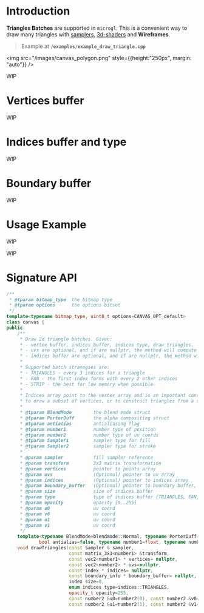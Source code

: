# Introduction

**Triangles Batches** are supported in `microgl`. This is a convenient way to draw
many triangles with [samplers](/docs/concepts/samplers), [3d-shaders](/docs/drawing/3d) and **Wireframes**.

> Example at **`/examples/example_draw_triangle.cpp`**

<img src="/images/canvas_polygon.png" style={{height:"250px", margin: "auto"}} />

WIP

# Vertices buffer
WIP

# Indices buffer and type
WIP

# Boundary buffer
WIP

# Usage Example
WIP

WIP

# Signature API

```cpp
/**
 * @tparam bitmap_type  the bitmap type
 * @tparam options      the options bitset
 */
template<typename bitmap_type, uint8_t options=CANVAS_OPT_default>
class canvas {
public:
    /**
     * Draw 2d triangle batches. Given:
     * - vertex buffer, indices buffer, indices type, draw triangles.
     * - uvs are optional, and if are nullptr, the method will compute them alone.
     * - indices buffer are optional, and if are nullptr, the method will use vertex buffer as is.
     *
     * Supported batch strategies are:
     * - TRIANGLES - every 3 indices for a triangle
     * - FAN - the first index forms with every 2 other indices
     * - STRIP - the best for low memory when possible
     *
     * Indices array point to the vertex array and is an important concept, when you want
     * to draw a subset of vertices, or to construct triangles from a set of vertices
     *
     * @tparam BlendMode        the blend mode struct
     * @tparam PorterDuff       the alpha compositing struct
     * @tparam antialias        antialiasing flag
     * @tparam number1          number type of position
     * @tparam number2          number type of uv coords
     * @tparam Sampler1         sampler type for fill
     * @tparam Sampler2         sampler type for stroke
     *
     * @param sampler           fill sampler reference
     * @param transform         3x3 matrix transformation
     * @param vertices          pointer to points array
     * @param uvs               (Optional) pointer to uv array
     * @param indices           (Optional) pointer to indices array
     * @param boundary_buffer   (Optional) pointer to boundary buffer, used in quick anti-aliasing
     * @param size              size of indices buffer
     * @param type              type of indices buffer {TRIANGLES, FAN, TRIANGLES_STRIP}
     * @param opacity           opacity [0..255]
     * @param u0                uv coord
     * @param v0                uv coord
     * @param u1                uv coord
     * @param v1                uv coord
     */
    template<typename BlendMode=blendmode::Normal, typename PorterDuff=porterduff::FastSourceOverOnOpaque,
            bool antialias=false, typename number1=float, typename number2=float, typename Sampler>
    void drawTriangles(const Sampler & sampler,
                       const matrix_3x3<number1> &transform,
                       const vec2<number1> * vertices= nullptr,
                       const vec2<number2> * uvs=nullptr,
                       const index * indices= nullptr,
                       const boundary_info * boundary_buffer= nullptr,
                       index size=0,
                       enum indices type=indices::TRIANGLES,
                       opacity_t opacity=255,
                       const number2 &u0=number2(0), const number2 &v0=number2(1),
                       const number2 &u1=number2(1), const number2 &v1=number2(0));

```

